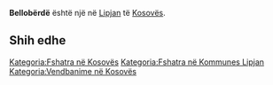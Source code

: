{{Fshat në 
 | Emri                = Bellobërdë
 | EmriAlt                = 
 | NAME_SHORT_FORM=      
 | NAME_GENERIC=      
 | NAME_SORT_NAME_RO=      BELLOBERDE
 | FULL_NAME_RO = Bellobërdë
 | FULL_NAME_ND_RO=Belloberde
 | SORT_NAME_RG=BELLOBERDE
 | FULL_NAME_RG=Bellobërdë
 | FULL_NAME_ND_RG=Belloberde
 | SRP_NAME_SHORT_FORM=      
 | SRP_NAME_GENERIC=      
 | SRP_NAME_SORT_NAME_RO=      
 | SRP_FULL_NAME_RO = 
 | SRP_FULL_NAME_ND_RO=
 | SRP_SORT_NAME_RG=
 | SRP_FULL_NAME_RG=
 | SRP_FULL_NAME_ND_RG=
 | Emri (Rasa dhanore) = 
 | Figura              = 
 | Shteti              = Kosovo
 | Komuna              = Lipjan
 | Kodi postar         = 
 | Sipërfaqja          = 

 | Popullsia           = 

 | Regj. i popullsisë  = 
 | Dend. e popullsisë  = 
 | Faqja zyrtare       = 
 <!--- Koordinatat ----> 
 | Gjerësia            = 43.235
 | Gjatësia            = 20.821667
 | Lartësia            = 
}}
'''Bellobërdë''' është një [[]] në [[Lipjan]] të [[Kosovës]].

<!-- == Gjeografia == -->
<!-- == Historia == -->
<!-- == Demografia == -->
== Shih edhe ==
{{Komuna Lipjan}}
{{Kosovo-Administrata-Cung}}

[[Kategoria:Fshatra në Kosovës]]
[[Kategoria:Fshatra në Kommunes Lipjan]]
[[Kategoria:Vendbanime në Kosovës]]